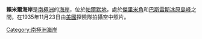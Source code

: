 '''賴米爾海岸'''是[[南極洲|南極洲]]的[[海岸|海岸]]，位於[[帕爾默地|帕爾默地]]，處於[[傑里米角|傑里米角]]和[[巴斯雷斯冰原島峰|巴斯雷斯冰原島峰]]之間，在1935年11月23日由[[美國|美國]]探險隊拍攝空中照片。

{{coord|71|0|S|67|30|W|display=title}}

{{Antarctica-geo-stub}}
[[Category:南極洲海岸|Category:南極洲海岸]]